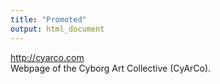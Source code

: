 ```yaml
---
title: "Promoted"
output: html_document
---
```


<http://cyarco.com>
</br>
Webpage of the Cyborg Art Collective (CyArCo).

</br>
</br>
</br>